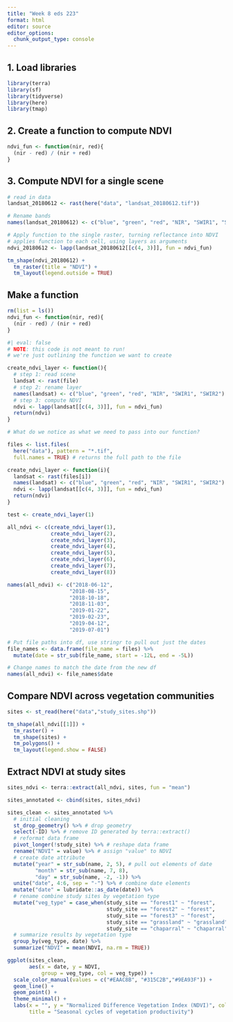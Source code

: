 ```yaml
---
title: "Week 8 eds 223"
format: html
editor: source
editor_options: 
  chunk_output_type: console
---
```


## 1. Load libraries

```r
library(terra)
library(sf)
library(tidyverse)
library(here)
library(tmap)
```

## 2. Create a function to compute NDVI

```r
ndvi_fun <- function(nir, red){
  (nir - red) / (nir + red)
}
```

## 3. Compute NDVI for a single scene

```r
# read in data
landsat_20180612 <- rast(here("data", "landsat_20180612.tif"))

# Rename bands
names(landsat_20180612) <- c("blue", "green", "red", "NIR", "SWIR1", "SWIR2")

# Apply function to the single raster, turning reflectance into NDVI
# applies function to each cell, using layers as arguments
ndvi_20180612 <- lapp(landsat_20180612[[c(4, 3)]], fun = ndvi_fun)
```

```r
tm_shape(ndvi_20180612) +
  tm_raster(title = "NDVI") +
  tm_layout(legend.outside = TRUE)
```

## Make a function
```r
rm(list = ls())  
ndvi_fun <- function(nir, red){
  (nir - red) / (nir + red)
}
```

```r
#| eval: false
# NOTE: this code is not meant to run! 
# we're just outlining the function we want to create

create_ndvi_layer <- function(){
  # step 1: read scene
  landsat <- rast(file)
  # step 2: rename layer
  names(landsat) <- c("blue", "green", "red", "NIR", "SWIR1", "SWIR2")
  # step 3: compute NDVI
  ndvi <- lapp(landsat[[c(4, 3)]], fun = ndvi_fun)
  return(ndvi)
}

# What do we notice as what we need to pass into our function?
```

```r
files <- list.files(
  here("data"), pattern = "*.tif", 
  full.names = TRUE) # returns the full path to the file 
```

```r
create_ndvi_layer <- function(i){
  landsat <- rast(files[i])
  names(landsat) <- c("blue", "green", "red", "NIR", "SWIR1", "SWIR2")
  ndvi <- lapp(landsat[[c(4, 3)]], fun = ndvi_fun)
  return(ndvi)
}
```

```r
test <- create_ndvi_layer(1)
```

```r
all_ndvi <- c(create_ndvi_layer(1), 
              create_ndvi_layer(2), 
              create_ndvi_layer(3), 
              create_ndvi_layer(4), 
              create_ndvi_layer(5), 
              create_ndvi_layer(6), 
              create_ndvi_layer(7), 
              create_ndvi_layer(8))

names(all_ndvi) <- c("2018-06-12", 
                    "2018-08-15", 
                    "2018-10-18", 
                    "2018-11-03", 
                    "2019-01-22", 
                    "2019-02-23", 
                    "2019-04-12", 
                    "2019-07-01")
```

```r
# Put file paths into df, use stringr to pull out just the dates
file_names <- data.frame(file_name = files) %>% 
  mutate(date = str_sub(file_name, start = -12L, end = -5L))

# Change names to match the date from the new df
names(all_ndvi) <- file_names$date
```

## Compare NDVI across vegetation communities
```r
sites <- st_read(here("data","study_sites.shp"))
```

```r
tm_shape(all_ndvi[[1]]) +
  tm_raster() +
  tm_shape(sites) +
  tm_polygons() +
  tm_layout(legend.show = FALSE)
```

## Extract NDVI at study sites
```r
sites_ndvi <- terra::extract(all_ndvi, sites, fun = "mean")

sites_annotated <- cbind(sites, sites_ndvi)
```

```r
sites_clean <- sites_annotated %>%
  # initial cleaning
  st_drop_geometry() %>% # drop geometry
  select(-ID) %>% # remove ID generated by terra::extract()
  # reformat data frame
  pivot_longer(!study_site) %>% # reshape data frame
  rename("NDVI" = value) %>% # assign "value" to NDVI
  # create date attribute
  mutate("year" = str_sub(name, 2, 5), # pull out elements of date
         "month" = str_sub(name, 7, 8),
         "day" = str_sub(name, -2, -1)) %>%
  unite("date", 4:6, sep = "-") %>% # combine date elements
  mutate("date" = lubridate::as_date(date)) %>%
  # rename combine study sites by vegetation type
  mutate("veg_type" = case_when(study_site == "forest1" ~ "forest",
                                study_site == "forest2" ~ "forest",
                                study_site == "forest3" ~ "forest",
                                study_site == "grassland" ~ "grassland",
                                study_site == "chaparral" ~ "chaparral")) %>%
  # summarize results by vegetation type
  group_by(veg_type, date) %>%
  summarize("NDVI" = mean(NDVI, na.rm = TRUE))
```

```r
ggplot(sites_clean,
       aes(x = date, y = NDVI,
           group = veg_type, col = veg_type)) +
  scale_color_manual(values = c("#EAAC8B", "#315C2B","#9EA93F")) +
  geom_line() +
  geom_point() +
  theme_minimal() +
  labs(x = "", y = "Normalized Difference Vegetation Index (NDVI)", col = "Vegetation type",
       title = "Seasonal cycles of vegetation productivity") 
```

